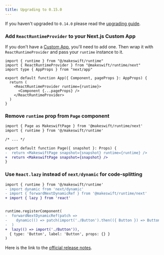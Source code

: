```yaml
---
title: Upgrading to 0.15.0
---
```


If you haven't upgraded to `0.14.0` please read the [upgrading guide](/developer/upgrading/0.14.0).

### Add `ReactRuntimeProvider` to your Next.js Custom App

If you don't have a [Custom App](https://nextjs.org/docs/pages/building-your-application/routing/custom-app), you'll need to add one. Then wrap it with `ReactRuntimeProvider` and pass your `runtime` instance to it.

```tsx pages/_app.tsx
import { runtime } from "@/makeswift/runtime"
import { ReactRuntimeProvider } from "@makeswift/runtime/next"
import type { AppProps } from "next/app"

export default function App({ Component, pageProps }: AppProps) {
  return (
    <ReactRuntimeProvider runtime={runtime}>
      <Component {...pageProps} />
    </ReactRuntimeProvider>
  )
}
```

### Remove `runtime` prop from `Page` component

```diff pages/[[...path]].tsx
import { Page as MakeswiftPage } from '@makeswift/runtime/next'
import { runtime } from '@/makeswift/runtime'

/* ... */

export default function Page({ snapshot }: Props) {
-  return <MakeswiftPage snapshot={snapshot} runtime={runtime} />
+  return <MakeswiftPage snapshot={snapshot} />
}
```

### Use `React.lazy` instead of `next/dynamic` for code-splitting

```diff makeswift/components.tsx
import { runtime } from '@/makeswift/runtime'
- import dynamic from 'next/dynamic'
- import { forwardNextDynamicRef } from '@makeswift/runtime/next'
+ import { lazy } from 'react'


runtime.registerComponent(
-  forwardNextDynamicRef(patch =>
-    dynamic(() => patch(import('./Button').then(({ Button }) => Button)))
-  )
+  lazy(() => import('./Button')),
  { type: 'Button', label: 'Button', props: {} }
)

```

Here is the link to the [official release notes](https://github.com/makeswift/makeswift/releases/tag/%40makeswift%2Fruntime%400.15.0).
